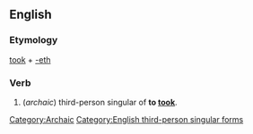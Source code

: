 ==English==

===Etymology===
[[took]] + [[-eth]]

===Verb===
{{infl|en|verb form}}

# (''archaic'') third-person singular of '''to [[took]]'''[[Category:Archaic]][[Category:English third-person singular forms]]</span>.</span>